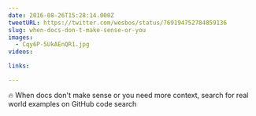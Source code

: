 ```yaml
---
date: 2016-08-26T15:28:14.000Z
tweetURL: https://twitter.com/wesbos/status/769194752784859136
slug: when-docs-don-t-make-sense-or-you
images:
  - Cqy6P-5UkAEnQR1.jpg
videos:

links:

---
```

🔥 When docs don't make sense or you need more context, search for real world examples on GitHub code search
